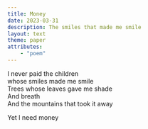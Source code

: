 ```yaml
---
title: Money
date: 2023-03-31
description: The smiles that made me smile
layout: text
theme: paper
attributes:
    - "poem"
---
```


I never paid the children<br />
whose smiles made me smile<br />
Trees whose leaves gave me shade<br />
And breath<br />
And the mountains that took it away

Yet I need money
